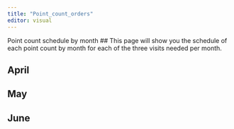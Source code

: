 ```yaml
---
title: "Point_count_orders"
editor: visual
---
```

Point count schedule by month
## This page will show you the schedule of each point count by month for each of the three visits needed per month.

## April

## May

## June

